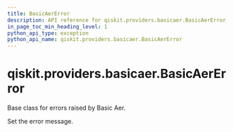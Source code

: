 ```yaml
---
title: BasicAerError
description: API reference for qiskit.providers.basicaer.BasicAerError
in_page_toc_min_heading_level: 1
python_api_type: exception
python_api_name: qiskit.providers.basicaer.BasicAerError
---
```


# qiskit.providers.basicaer.BasicAerError

<Class id="qiskit.providers.basicaer.BasicAerError" name="BasicAerError" isDedicatedPage={true} github="https://github.com/qiskit/qiskit/tree/stable/0.19/qiskit/providers/basicaer/exceptions.py" signature="BasicAerError(*message)">
  Base class for errors raised by Basic Aer.

  Set the error message.
</Class>

